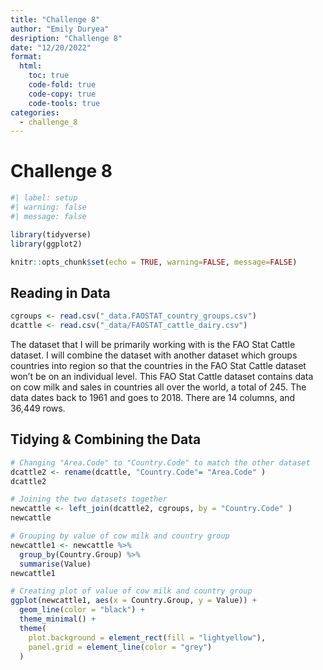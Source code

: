 ```yaml
---
title: "Challenge 8"
author: "Emily Duryea"
desription: "Challenge 8"
date: "12/20/2022"
format:
  html:
    toc: true
    code-fold: true
    code-copy: true
    code-tools: true
categories:
  - challenge_8
---
```


# Challenge 8

```r
#| label: setup
#| warning: false
#| message: false

library(tidyverse)
library(ggplot2)

knitr::opts_chunk$set(echo = TRUE, warning=FALSE, message=FALSE)
```

## Reading in Data

```r
cgroups <- read.csv("_data.FAOSTAT_country_groups.csv")
dcattle <- read.csv("_data/FAOSTAT_cattle_dairy.csv")
```

The dataset that I will be primarily working with is the FAO Stat Cattle dataset. I will combine the dataset with another dataset which groups countries into region so that the countries in the FAO Stat Cattle dataset won't be on an individual level. This FAO Stat Cattle dataset contains data on cow milk and sales in countries all over the world, a total of 245. The data dates back to 1961 and goes to 2018. There are 14 columns, and 36,449 rows.

## Tidying & Combining the Data

```r
# Changing "Area.Code" to "Country.Code" to match the other dataset
dcattle2 <- rename(dcattle, "Country.Code"= "Area.Code" )
dcattle2

# Joining the two datasets together
newcattle <- left_join(dcattle2, cgroups, by = "Country.Code" )
newcattle

# Grouping by value of cow milk and country group
newcattle1 <- newcattle %>%
  group_by(Country.Group) %>%
  summarise(Value)
newcattle1

# Creating plot of value of cow milk and country group
ggplot(newcattle1, aes(x = Country.Group, y = Value)) +
  geom_line(color = "black") +
  theme_minimal() +  
  theme(
    plot.background = element_rect(fill = "lightyellow"),
    panel.grid = element_line(color = "grey") 
  )
```
